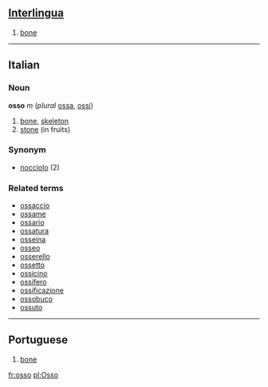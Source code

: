 ==[[Interlingua]]==

#[[bone]]

----
==Italian==
===Noun===
'''osso''' ''m'' (''plural'' [[ossa]], [[ossi]])

#[[bone]], [[skeleton]]
# [[stone]] (in fruits)

===Synonym===
*[[nocciolo]] (2)

===Related terms===
*[[ossaccio]]
*[[ossame]]
*[[ossario]]
*[[ossatura]]
*[[osseina]]
*[[osseo]]
*[[osserello]]
*[[ossetto]]
*[[ossicino]]
*[[ossifero]]
*[[ossificazione]]
*[[ossobuco]]
*[[ossuto]]

----
==Portuguese==

#[[bone]]

[[fr:osso]]
[[pl:Osso]]